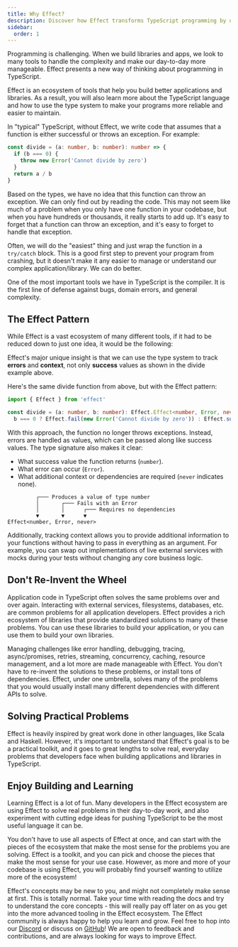 ```yaml
---
title: Why Effect?
description: Discover how Effect transforms TypeScript programming by using the type system to track errors, context, and success, offering practical solutions for building reliable, maintainable applications.
sidebar:
  order: 1
---
```


Programming is challenging. When we build libraries and apps, we look to many tools to handle the complexity and make our day-to-day more manageable. Effect presents a new way of thinking about programming in TypeScript.

Effect is an ecosystem of tools that help you build better applications and libraries. As a result, you will also learn more about the TypeScript language and how to use the type system to make your programs more reliable and easier to maintain.

In "typical" TypeScript, without Effect, we write code that assumes that a function is either successful or throws an exception. For example:

```ts twoslash
const divide = (a: number, b: number): number => {
  if (b === 0) {
    throw new Error('Cannot divide by zero')
  }
  return a / b
}
```

Based on the types, we have no idea that this function can throw an exception. We can only find out by reading the code. This may not seem like much of a problem when you only have one function in your codebase, but when you have hundreds or thousands, it really starts to add up. It's easy to forget that a function can throw an exception, and it's easy to forget to handle that exception.

Often, we will do the "easiest" thing and just wrap the function in a `try/catch` block. This is a good first step to prevent your program from crashing, but it doesn't make it any easier to manage or understand our complex application/library. We can do better.

One of the most important tools we have in TypeScript is the compiler. It is the first line of defense against bugs, domain errors, and general complexity.

## The Effect Pattern

While Effect is a vast ecosystem of many different tools, if it had to be reduced down to just one idea, it would be the following:

Effect's major unique insight is that we can use the type system to track **errors** and **context**, not only **success** values as shown in the divide example above.

Here's the same divide function from above, but with the Effect pattern:

```ts twoslash
import { Effect } from 'effect'

const divide = (a: number, b: number): Effect.Effect<number, Error, never> =>
  b === 0 ? Effect.fail(new Error('Cannot divide by zero')) : Effect.succeed(a / b)
```

With this approach, the function no longer throws exceptions. Instead, errors are handled as values, which can be passed along like success values. The type signature also makes it clear:

- What success value the function returns (`number`).
- What error can occur (`Error`).
- What additional context or dependencies are required (`never` indicates none).

```text showLineNumbers=false
         ┌─── Produces a value of type number
         │       ┌─── Fails with an Error
         │       │      ┌─── Requires no dependencies
         ▼       ▼      ▼
Effect<number, Error, never>
```

Additionally, tracking context allows you to provide additional information to your functions without having to pass in everything as an argument. For example, you can swap out implementations of live external services with mocks during your tests without changing any core business logic.

## Don't Re-Invent the Wheel

Application code in TypeScript often solves the same problems over and over again. Interacting with external services, filesystems, databases, etc. are common problems for all application developers. Effect provides a rich ecosystem of libraries that provide standardized solutions to many of these problems. You can use these libraries to build your application, or you can use them to build your own libraries.

Managing challenges like error handling, debugging, tracing, async/promises, retries, streaming, concurrency, caching, resource management, and a lot more are made manageable with Effect. You don't have to re-invent the solutions to these problems, or install tons of dependencies. Effect, under one umbrella, solves many of the problems that you would usually install many different dependencies with different APIs to solve.

## Solving Practical Problems

Effect is heavily inspired by great work done in other languages, like Scala and Haskell. However, it's important to understand that Effect's goal is to be a practical toolkit, and it goes to great lengths to solve real, everyday problems that developers face when building applications and libraries in TypeScript.

## Enjoy Building and Learning

Learning Effect is a lot of fun. Many developers in the Effect ecosystem are using Effect to solve real problems in their day-to-day work, and also experiment with cutting edge ideas for pushing TypeScript to be the most useful language it can be.

You don't have to use all aspects of Effect at once, and can start with the pieces of the ecosystem that make the most sense for the problems you are solving. Effect is a toolkit, and you can pick and choose the pieces that make the most sense for your use case. However, as more and more of your codebase is using Effect, you will probably find yourself wanting to utilize more of the ecosystem!

Effect's concepts may be new to you, and might not completely make sense at first. This is totally normal. Take your time with reading the docs and try to understand the core concepts - this will really pay off later on as you get into the more advanced tooling in the Effect ecosystem. The Effect community is always happy to help you learn and grow. Feel free to hop into our [Discord](https://discord.gg/effect-ts) or discuss on [GitHub](https://github.com/Effect-TS)! We are open to feedback and contributions, and are always looking for ways to improve Effect.
